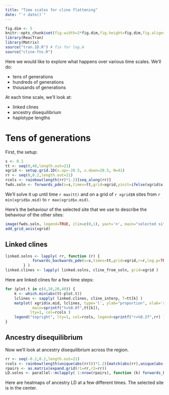 ```yaml
---
title: "Time scales for cline flattening"
date: "`r date()`"
---
```



```r
fig.dim <- 5
knitr::opts_chunk$set(fig.width=2*fig.dim,fig.height=fig.dim,fig.align='center')
library(ReacTran)
library(Matrix)
source("tran.1D.R") # fix for log.A
source("cline-fns.R")
```


Here we would like to explore what happens over various time scales.
We'll do:

-  tens of generations
-  hundreds of generations
-  thousands of generations

At each time scale, we'll look at:

-  linked clines
-  ancestry disequilibrium
-  haplotype lengths 


Tens of generations
===================

First, the setup:
```r
s <- 0.1
tt <- seq(0,40,length.out=21)
xgrid <- setup.grid.1D(x.up=-20.5, x.down=20.5, N=41)
rr <- seq(0,0.2,length.out=21)
rcols <- rainbow(length(rr)*1.2)[seq_along(rr)]
fwds.soln <- forwards_pde(s=s,times=tt,grid=xgrid,yinit=ifelse(xgrid$x.mid<0,1,0))
```
We'll solve it up until time `r max(tt)` and on a grid of `r xgrid$N` sites from `r min(xgrid$x.mid)` to `r max(xgrid$x.mid)`.

Here's the behaviour of the selected site that we use to describe the behaviour of the other sites:
```r
image(fwds.soln, legend=TRUE, zlim=c(0,1), yaxt='n', main="selected site", ylab="space")
add_grid_axis(xgrid)
```



Linked clines
-------------

```r
linked.solns <- lapply( rr, function (r) {
            forwards_backwards_pde(s=s,times=tt,grid=xgrid,r=r,log.p=TRUE,fwds.soln=fwds.soln)
        } )
linked.clines <- lapply( linked.solns, cline_from_soln, grid=xgrid )
```

Here are linked clines for a few time steps:
```r
for (plot.t in c(4,10,20,40)) {
    k <- which.min(abs(tt-plot.t))
    lclines <- sapply( linked.clines, cline_interp, T=tt[k] )
    matplot( xgrid$x.mid, lclines, type='l', ylab="proportion", xlab='space', 
            main=sprintf("t=%0.0f",tt[k]),
           lty=1, col=rcols )
    legend("topright", lty=1, col=rcols, legend=sprintf("r=%0.2f",rr) )
}
```



Ancestry disequilibrium
-----------------------

Now we'll look at ancestry disequilibrium across the region.

```r
rr <- seq(-0.2,0.2,length.out=21)
rcols <- rainbow(length(unique(abs(rr)))*1.2)[match(abs(rr),unique(abs(rr)))]
rpairs <- as.matrix(expand.grid(r1=rr,r2=rr))
LD.solns <- parallel::mclapply( 1:nrow(rpairs), function (k) forwards_backwards_haplotypes(s=s, times=tt, xgrid=xgrid, rgrid=list(x.mid=rpairs[k,],N=2), fwds.soln=fwds.soln), mc.cores=parallel::detectCores() )
```

Here are heatmaps of ancestry LD at a few different times.
The selected site is in the center.
```r
```
